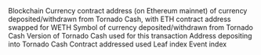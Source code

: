 <ParamField path="blockchain">
Blockchain
</ParamField>
<ParamField path="block_time">

</ParamField>
<ParamField path="currency_contract">
Currency contract address (on Ethereum mainnet) of currency deposited/withdrawn from Tornado Cash, with ETH contract address swapped for WETH
</ParamField>
<ParamField path="currency_symbol">
Symbol of currency deposited/withdrawn from Tornado Cash
</ParamField>
<ParamField path="tornado_version">
Version of Tornado Cash used for this transaction
</ParamField>
<ParamField path="depositor">
Address depositing into Tornado Cash
</ParamField>
<ParamField path="contract_address">
Contract addressed used
</ParamField>
<ParamField path="leaf_index">
Leaf index
</ParamField>
<ParamField path="evt_index">
Event index
</ParamField>
